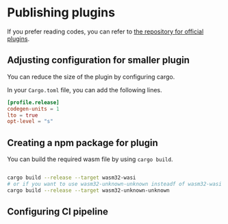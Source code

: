 # Publishing plugins

If you prefer reading codes, you can refer to [the repository for official plugins](https://github.com/swc-project/plugins).

## Adjusting configuration for smaller plugin

You can reduce the size of the plugin by configuring cargo.

In your `Cargo.toml` file, you can add the following lines.

```toml
[profile.release]
codegen-units = 1
lto = true
opt-level = "s"
```

## Creating a npm package for plugin

You can build the required wasm file by using `cargo build`.

```sh

cargo build --release --target wasm32-wasi
# or if you want to use wasm32-unknown-unknown insteadf of wasm32-wasi
cargo build --release --target wasm32-unknown-unknown

```

## Configuring CI pipeline

